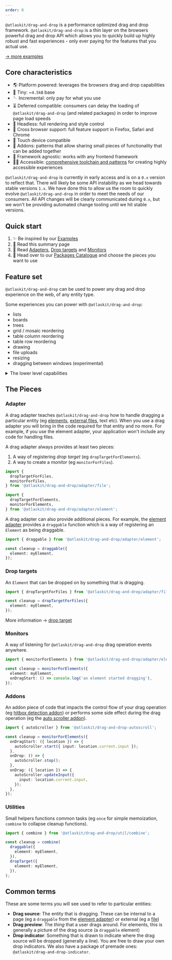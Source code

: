 ```yaml
---
order: 0
---
```



`@atlaskit/drag-and-drop` is a performance optimized drag and drop framework. `@atlaskit/drag-and-drop` is a thin layer on the browsers powerful drag and drop API which allows you to quickly build up highly robust and fast experiences - only ever paying for the features that you actual use.

<Example Component={BoardExample} sourceVisible={false} />

[→ more examples](/components/drag-and-drop/examples)

## Core characteristics

- 🌎 Platform powered: leverages the browsers drag and drop capabilities
- 🐁 Tiny: ~`4.5kB` base
- 🪡 Incremental: only pay for what you use
- ⏳ Deferred compatible: consumers can delay the loading of `@atlaskit/drag-and-drop` (and related packages) in order to improve page load speeds
- 🎨 Headless: full rendering and style control
- 🦊 Cross browser support: full feature support in Firefox, Safari and Chrome
- 📱 Touch device compatible
- 🎁 Addons: patterns that allow sharing small pieces of functionality that can be added together
- 🎄 Framework agnostic: works with any frontend framework
- 🧑‍🦽 Accessible: [comprehensive toolchain and patterns](/components/drag-and-drop/accessibility/overview) for creating highly accessible experiences

<SectionMessage>


`@atlaskit/drag-and-drop` is currently in early access and is on a `0.x` version to reflect that. There will likely be some API instability as we head towards stable versions `1.x`. We have done this to allow us the room to quickly evolve `@atlaskit/drag-and-drop` in order to meet the needs of our consumers. All API changes will be clearly communicated during `0.x`, but we won't be providing automated change tooling until we hit stable versions.

</SectionMessage>


## Quick start

1. ✨ Be inspired by our [Examples](/components/drag-and-drop/examples)
2. 📖 Read this summary page
3. 📖 Read [Adapters](/components/drag-and-drop/adapters), [Drop targets](/components/drag-and-drop/drop-targets) and [Monitors](/components/drag-and-drop/monitors)
4. 🎁 Head over to our [Packages Catalogue](/components/drag-and-drop/packages) and choose the pieces you want to use

## Feature set

`@atlaskit/drag-and-drop` can be used to power any drag and drop experience on the web, of any entity type.

Some experiences you can power with `@atlaskit/drag-and-drop`:

- lists
- boards
- trees
- grid / mosaic reordering
- table column reordering
- table row reordering
- drawing
- file uploads
- resizing
- dragging between windows (experimental)

<details>
    <summary>The lower level capabilities</summary>


- Supports dragging of different entity types (eg elements, text, images, external files etc)
- Nested _drop targets_ (elements that can be dropped on)
- Flexible _drop target_ sizes
- Can add, remove, or change _drop targets_ while dragging
- Conditional dropping
- Auto scrolling
- Stickiness: a _drop targets_ can maintain selection even after it is no longer being dragged over
- [`dropEffect`](https://developer.mozilla.org/en-US/docs/Web/API/DataTransfer/dropEffect) control
- High frequency input updates to power high fidelity interactions

(Using the element adapter)

- Drag handles (drag a `draggable` element) by a part of it
- Conditional dragging
- Nested `draggable` elements
- Flexible `draggable` sizes
- Many options to customize the appearance of the _drag preview_ (the thing that a user drags around during a drag)
- Can add, remove, or change `draggables` while dragging (even the dragging `draggable`)
- Supports virtual list usage for extreme performance
- An element can be a _drop target_, `draggable` or both
- An element can be a _drop target_ for different entities (eg `dropTargetForElements` and `dropTargetForFiles`)

</details>


## The Pieces

### Adapter

A drag adapter teaches `@atlaskit/drag-and-drop` how to handle dragging a particular entity (eg [elements](/components/drag-and-drop/adapters/element-adapter), [external files](/components/drag-and-drop/adapters/file-adapter), text etc). When you use a drag adapter you will bring in the code required for that entity and no more. For example, if you use the element adapter, your application won't include any code for handling files.

A drag adapter always provides at least two pieces:

1. A way of registering _drop target_ (eg `dropTargetForElements`).
2. A way to create a _monitor_ (eg `monitorForFiles`).

```ts
import {
  dropTargetForFiles,
  monitorForFiles,
} from '@atlaskit/drag-and-drop/adapter/file';

import {
  dropTargetForElements,
  monitorForElements,
} from '@atlaskit/drag-and-drop/adapter/element';
```

A drag adapter can also provide additional pieces. For example, the [element adapter](/components/drag-and-drop/adapters/element-adapter) provides a `draggable` function which is a way of registering an `Element` as being draggable.

```ts
import { draggable } from '@atlaskit/drag-and-drop/adapter/element';

const cleanup = draggable({
  element: myElement,
});
```

### Drop targets

An `Element` that can be dropped on by something that is dragging.

```ts
import { dropTargetForFiles } from '@atlaskit/drag-and-drop/adapter/file';

const cleanup = dropTargetForFiles({
  element: myElement,
});
```

More information → [drop target](/components/drag-and-drop/drop-targets)

### Monitors

A way of listening for `@atlaskit/drag-and-drop` drag operation events anywhere.

```ts
import { monitorForElements } from '@atlaskit/drag-and-drop/adapter/element';

const cleanup = monitorForElements({
  element: myElement,
  onDragStart: () => console.log('an element started dragging'),
});
```

### Addons

An addon piece of code that impacts the control flow of your drag operation (eg [hitbox detection addon](/components/drag-and-drop/packages/hitbox)) or performs some side effect during the drag operation (eg the [auto scroller addon](/components/drag-and-drop/packages/autoscroll)).

```ts
import { autoScroller } from '@atlaskit/drag-and-drop-autoscroll';

const cleanup = monitorForElements({
  onDragStart: ({ location }) => {
    autoScroller.start({ input: location.current.input });
  },
  onDrop: () => {
    autoScroller.stop();
  },
  onDrag: ({ location }) => {
    autoScroller.updateInput({
      input: location.current.input,
    });
  },
});
```

### Utilities

Small helpers functions common tasks (eg `once` for simple memoization, `combine` to collapse cleanup functions).

```ts
import { combine } from '@atlaskit/drag-and-drop/util/combine';

const cleanup = combine(
  draggable({
    element: myElement,
  }),
  dropTarget({
    element: myElement,
  }),
);
```

## Common terms

These are some terms you will see used to refer to particular entities:

- **Drag source**: The entity that is dragging. These can be internal to a page (eg a `draggable` from the [element adapter](/components/drag-and-drop/adapters/element-adapter)) or external (eg a [file](/components/drag-and-drop/adapters/file-adapter))
- **Drag preview**: The _thing_ that a user drags around. For elements, this is generally a picture of the drag source (a `draggable` element)
- **Drop indicator**: Something that is drawn to indicate where the drag source will be dropped (generally a line). You are free to draw your own drop indicators. We also have a package of premade ones: `@atlaskit/drag-and-drop-indicator`.
